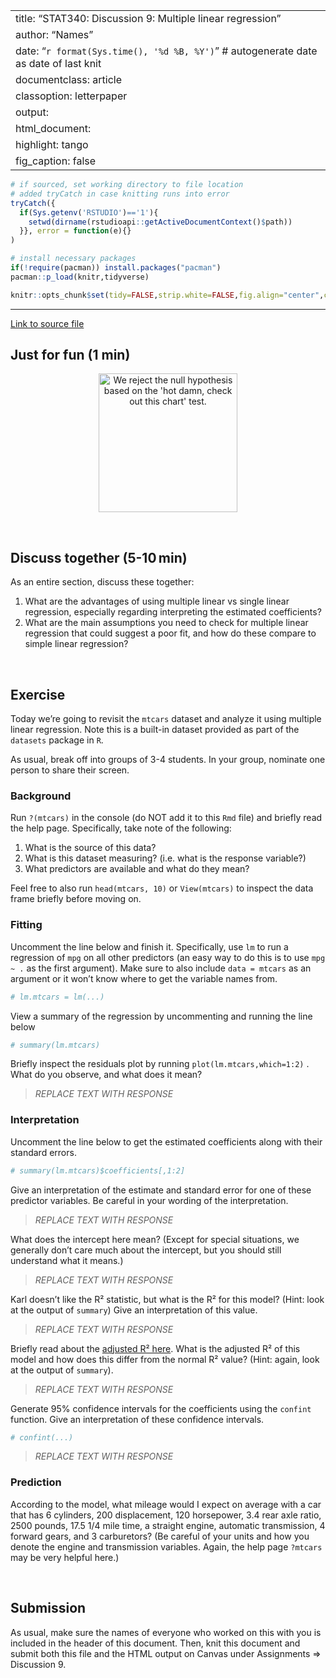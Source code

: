 
---
title:  "STAT340: Discussion 9: Multiple linear regression"
author: "Names"
date:   "`r format(Sys.time(), '%d %B, %Y')`" # autogenerate date as date of last knit
documentclass: article
classoption: letterpaper
output:
  html_document:
    highlight: tango
    fig_caption: false
---

```r
# if sourced, set working directory to file location
# added tryCatch in case knitting runs into error
tryCatch({
  if(Sys.getenv('RSTUDIO')=='1'){
    setwd(dirname(rstudioapi::getActiveDocumentContext()$path))
  }}, error = function(e){}
)

# install necessary packages
if(!require(pacman)) install.packages("pacman")
pacman::p_load(knitr,tidyverse)

knitr::opts_chunk$set(tidy=FALSE,strip.white=FALSE,fig.align="center",comment=" #")
```

---

<style>
a:link {
  text-decoration: underline;
}
</style>

[Link to source file](ds09.Rmd)



## Just for fun (1 min)

<center><a href="https://xkcd.com/2400/"><img id="comic" src="https://imgs.xkcd.com/comics/statistics.png" title="We reject the null hypothesis based on the 'hot damn, check out this chart' test." style="width:222px;"></a></center>

<br/>



## Discuss together (5-10 min)

As an entire section, discuss these together:

1. What are the advantages of using multiple linear vs single linear regression, especially regarding interpreting the estimated coefficients?
2. What are the main assumptions you need to check for multiple linear regression that could suggest a poor fit, and how do these compare to simple linear regression?

<br/>



## Exercise

Today we're going to revisit the `mtcars` dataset and analyze it using multiple linear regression. Note this is a built-in dataset provided as part of the `datasets` package in `R`.

As usual, break off into groups of 3-4 students. In your group, nominate one person to share their screen.



### Background

Run `?(mtcars)` in the console (do NOT add it to this `Rmd` file) and briefly read the help page. Specifically, take note of the following:

1. What is the source of this data?
2. What is this dataset measuring? (i.e. what is the response variable?)
3. What predictors are available and what do they mean?

Feel free to also run `head(mtcars, 10)` or `View(mtcars)` to inspect the data frame briefly before moving on.



### Fitting

Uncomment the line below and finish it. Specifically, use `lm` to run a regression of `mpg` on all other predictors (an easy way to do this is to use `mpg ~ .` as the first argument). Make sure to also include `data = mtcars` as an argument or it won't know where to get the variable names from.

```r
# lm.mtcars = lm(...)
```

View a summary of the regression by uncommenting and running the line below

```r
# summary(lm.mtcars)
```


Briefly inspect the residuals plot by running `plot(lm.mtcars,which=1:2)` . What do you observe, and what does it mean?

> _REPLACE TEXT WITH RESPONSE_



### Interpretation

Uncomment the line below to get the estimated coefficients along with their standard errors.

```r
# summary(lm.mtcars)$coefficients[,1:2]
```

Give an interpretation of the estimate and standard error for one of these predictor variables. Be careful in your wording of the interpretation.

> _REPLACE TEXT WITH RESPONSE_

What does the intercept here mean? (Except for special situations, we generally don't care much about the intercept, but you should still understand what it means.)

> _REPLACE TEXT WITH RESPONSE_

Karl doesn't like the R² statistic, but what is the R² for this model? (Hint: look at the output of `summary`) Give an interpretation of this value.

> _REPLACE TEXT WITH RESPONSE_

Briefly read about the [adjusted R² here](https://www.statisticshowto.com/probability-and-statistics/statistics-definitions/adjusted-r2/). What is the adjusted R² of this model and how does this differ from the normal R² value? (Hint: again, look at the output of `summary`).

> _REPLACE TEXT WITH RESPONSE_

Generate $95\%$ confidence intervals for the coefficients using the `confint` function. Give an interpretation of these confidence intervals.

```r
# confint(...)
```

> _REPLACE TEXT WITH RESPONSE_



### Prediction

According to the model, what mileage would I expect on average with a car that has 6 cylinders, 200 displacement, 120 horsepower, 3.4 rear axle ratio, 2500 pounds, 17.5 1/4 mile time, a straight engine, automatic transmission, 4 forward gears, and 3 carburetors? (Be careful of your units and how you denote the engine and transmission variables. Again, the help page `?mtcars` may be very helpful here.)

<br/>



## Submission

As usual, make sure the names of everyone who worked on this with you is included in the header of this document. Then, knit this document and submit both this file and the HTML output on Canvas under Assignments ⇒ Discussion 9.

